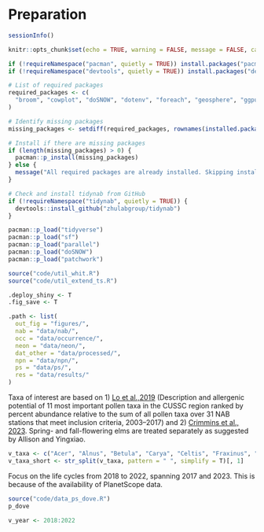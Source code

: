 # Preparation

```r
sessionInfo()
```

```r
knitr::opts_chunk$set(echo = TRUE, warning = FALSE, message = FALSE, cache = TRUE)
```

```r
if (!requireNamespace("pacman", quietly = TRUE)) install.packages("pacman")
if (!requireNamespace("devtools", quietly = TRUE)) install.packages("devtools")

# List of required packages
required_packages <- c(
  "broom", "cowplot", "doSNOW", "dotenv", "foreach", "geosphere", "ggpubr", "ggrepel", "ggspatial", "ggthemes", "imputeTS", "knitr", "lmerTest", "lubridate", "magick", "mclust", "parallel", "patchwork", "ptw", "rnpn", "rsconnect", "scales", "sf", "shiny", "taxize", "terra", "tidyverse"
)

# Identify missing packages
missing_packages <- setdiff(required_packages, rownames(installed.packages()))

# Install if there are missing packages
if (length(missing_packages) > 0) {
  pacman::p_install(missing_packages)
} else {
  message("All required packages are already installed. Skipping installation.")
}

# Check and install tidynab from GitHub
if (!requireNamespace("tidynab", quietly = TRUE)) {
  devtools::install_github("zhulabgroup/tidynab")
}

pacman::p_load("tidyverse")
pacman::p_load("sf")
pacman::p_load("parallel")
pacman::p_load("doSNOW")
pacman::p_load("patchwork")

source("code/util_whit.R")
source("code/util_extend_ts.R")
```

```r
.deploy_shiny <- T
.fig_save <- T
```

```r
.path <- list(
  out_fig = "figures/",
  nab = "data/nab/",
  occ = "data/occurrence/",
  neon = "data/neon/",
  dat_other = "data/processed/",
  npn = "data/npn/",
  ps = "data/ps/",
  res = "data/results/"
)
```

Taxa of interest are based on 1) [Lo et al.,2019](https://doi.org/10.1007/s10453-019-09601-2) (Description and allergenic potential of 11 most important pollen taxa in the CUSSC region ranked by percent abundance relative to the sum of all pollen taxa over 31 NAB stations that meet inclusion criteria, 2003–2017) and 2) [Crimmins et al., 2023](https://doi.org/10.1007/s00484-023-02506-3). Spring- and fall-flowering elms are treated separately as suggested by Allison and Yingxiao.
```r
v_taxa <- c("Acer", "Alnus", "Betula", "Carya", "Celtis", "Fraxinus", "Juglans", "Liquidambar", "Morus", "Platanus", "Populus", "Quercus", "Salix", "Ulmus early", "Ulmus late")
v_taxa_short <- str_split(v_taxa, pattern = " ", simplify = T)[, 1]
```

Focus on the life cycles from 2018 to 2022, spanning 2017 and 2023. This is because of the availability of PlanetScope data.
```r
source("code/data_ps_dove.R")
p_dove
```

```r
v_year <- 2018:2022
```
